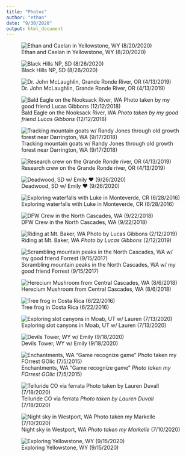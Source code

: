 ```yaml
---
title: "Photos"
author: "ethan"
date: "9/30/2020"
output: html_document
---
```


![Ethan and Caelan in Yellowstone, WY (8/20/2020)](C:\Github\Repositories\website\images\caelan_ethan_night.jpg)

![Black Hills NP, SD (8/26/2020)](C:\Github\Repositories\website\images\black_hills.jpg)

![Dr. John McLaughlin, Grande Ronde River, OR (4/13/2019)](C:\Github\Repositories\website\images\john.jpg)

![Bald Eagle on the Nooksack River, WA *Photo taken by my good friend Lucas Gibbons* (12/12/2018)](C:\Github\Repositories\website\images\lucas_eagle.jpg)

![Tracking mountain goats w/ Randy Jones through old growth forest near Darrington, WA (9/17/2018)](C:\Github\Repositories\website\images\ethan_and_randy.jpg)

![Research crew on the Grande Ronde river, OR (4/13/2019)](C:\Github\Repositories\website\images\grande_ronde.jpg)

![Deadwood, SD w/ Emily ❤ (9/26/2020)](C:\Github\Repositories\website\images\emily.jpg)

![Exploring waterfalls with Luke in Monteverde, CR (6/28/2016)](C:\Github\Repositories\website\images\lukewater.jpg)

![DFW Crew in the North Cascades, WA (9/22/2018)](C:\Github\Repositories\website\images\campingout.jpg)

![Riding at Mt. Baker, WA *Photo by Lucas Gibbons* (2/12/2019)](C:\Github\Repositories\website\images\baker.jpg)

![Scrambling mountain peaks in the North Cascades, WA w/ my good friend Forrest (9/15/2017)](C:\Github\Repositories\website\images\fmountains.jpg)

![Herecium Mushroom from Central Cascades, WA (8/6/2018)](C:\Github\Repositories\website\images\mushroom.jpg)

![Tree frog in Costa Rica (6/22/2016)](C:\Github\Repositories\website\images\treefrog.jpg)

![Exploring slot canyons in Moab, UT w/ Lauren (7/13/2020)](C:\Github\Repositories\website\images\lauren_utah.jpg)

![Devils Tower, WY w/ Emily (9/18/2020)](C:\Github\Repositories\website\images\em2.jpg)

![Enchantments, WA "Game recognize game" *Photo taken my FOrrest GOlic* (7/5/2015)](C:\Github\Repositories\website\images\ethan_goat.jpg)

![Telluride CO via ferrata *Photo taken by Lauren Duvall* (7/18/2020)](C:\Github\Repositories\website\images\ethan_via.jpg)

![Night sky in Westport, WA *Photo taken my Markelle* (7/10/2020)](C:\Github\Repositories\website\images\westport_sky.jpg)

![Exploring Yellowstone, WY (9/15/2020)](C:\Github\Repositories\website\images\caelan_yellowstone.jpg)